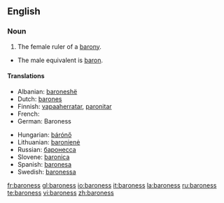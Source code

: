 ==English==

===Noun===
{{en-noun|es}}

# The female ruler of a [[barony]].
*The male equivalent is [[baron]].

====Translations====
{{trans-top|Female ruler of a barony}}
*Albanian: [[baroneshë]] {{f}}
*Dutch: [[barones]] {{f}}
*Finnish: [[vapaaherratar]], [[paronitar]]
*French: {{t|fr|baronne|f}}
*German: Baroness {{f}}
{{trans-mid}}
*Hungarian: [[bárónő]]
*Lithuanian: [[baronienė]] {{f}}
*Russian: [[баронесса]]
*Slovene: [[baronica]] {{f}}
*Spanish: [[baronesa]] {{f}}
*Swedish: [[baronessa]] {{c}}
{{trans-bottom}}
[[fr:baroness]]
[[gl:baroness]]
[[io:baroness]]
[[it:baroness]]
[[la:baroness]]
[[ru:baroness]]
[[te:baroness]]
[[vi:baroness]]
[[zh:baroness]]